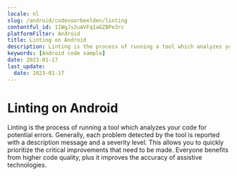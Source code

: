 ```yaml
---
locale: nl
slug: /android/codevoorbeelden/linting
contentful_id: 11WgJs2uAVFq1aGZBPe3rc
platformFilter: Android
title: Linting on Android
description: Linting is the process of running a tool which analyzes your code for potential errors.
keywords: [Android code sample]
date: 2023-01-17
last_update:
  date: 2023-01-17
---
```


# Linting on Android

Linting is the process of running a tool which analyzes your code for potential errors. Generally, each problem detected by the tool is reported with a description message and a severity level. This allows you to quickly prioritize the critical improvements that need to be made. Everyone benefits from higher code quality, plus it improves the accuracy of assistive technologies.

<CodeSample id="linting" locale="nl" platform="android"/>
